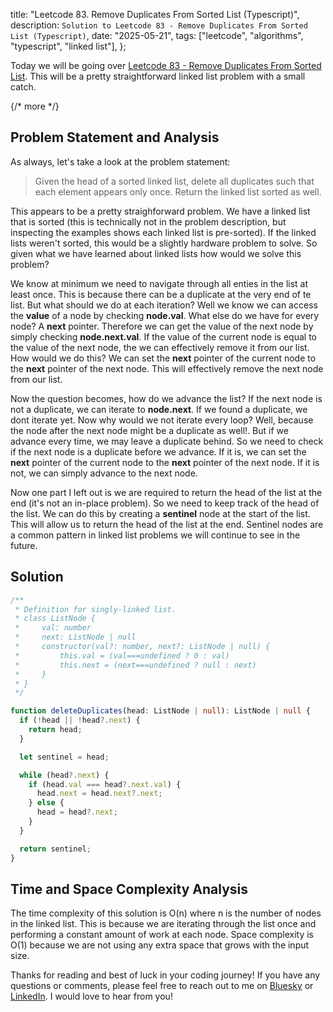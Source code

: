   title: "Leetcode 83. Remove Duplicates From Sorted List (Typescript)",
  description: `Solution to Leetcode 83 - Remove Duplicates From Sorted List (Typescript)`,
  date: "2025-05-21",
  tags: ["leetcode", "algorithms", "typescript", "linked list"],
};

Today we will be going over [Leetcode 83 - Remove Duplicates From Sorted List](https://leetcode.com/problems/remove-duplicates-from-sorted-list/). This will be a pretty straightforward linked list problem with a small catch.

{/* more */}

## Problem Statement and Analysis

As always, let's take a look at the problem statement:

> Given the head of a sorted linked list, delete all duplicates such that each element appears only once. Return the linked list sorted as well.

This appears to be a pretty straighforward problem. We have a linked list that is sorted (this is technically not in the problem description, but inspecting the examples shows each linked list is pre-sorted). If the linked lists weren't sorted, this would be a slightly hardware problem to solve. So given what we have learned about linked lists how would we solve this problem?

We know at minimum we need to navigate through all enties in the list at least once. This is because there can be a duplicate at the very end of te list. But what should we do at each iteration? Well we know we can access the **value** of a node by checking **node.val**. What else do we have for every node? A **next** pointer. Therefore we can get the value of the next node by simply checking **node.next.val**. If the value of the current node is equal to the value of the next node, the we can effectively remove it from our list. How would we do this? We can set the **next** pointer of the current node to the **next** pointer of the next node. This will effectively remove the next node from our list.

Now the question becomes, how do we advance the list? If the next node is not a duplicate, we can iterate to **node.next**. If we found a duplicate, we dont iterate yet. Now why would we not iterate every loop? Well, because the node after the next node might be a duplicate as well!. But if we advance every time, we may leave a duplicate behind. So we need to check if the next node is a duplicate before we advance. If it is, we can set the **next** pointer of the current node to the **next** pointer of the next node. If it is not, we can simply advance to the next node.

Now one part I left out is we are required to return the head of the list at the end (it's not an in-place problem). So we need to keep track of the head of the list. We can do this by creating a **sentinel** node at the start of the list. This will allow us to return the head of the list at the end. Sentinel nodes are a common pattern in linked list problems we will continue to see in the future.

## Solution

```typescript
/**
 * Definition for singly-linked list.
 * class ListNode {
 *     val: number
 *     next: ListNode | null
 *     constructor(val?: number, next?: ListNode | null) {
 *         this.val = (val===undefined ? 0 : val)
 *         this.next = (next===undefined ? null : next)
 *     }
 * }
 */

function deleteDuplicates(head: ListNode | null): ListNode | null {
  if (!head || !head?.next) {
    return head;
  }

  let sentinel = head;

  while (head?.next) {
    if (head.val === head?.next.val) {
      head.next = head.next?.next;
    } else {
      head = head?.next;
    }
  }

  return sentinel;
}
```

## Time and Space Complexity Analysis

The time complexity of this solution is O(n) where n is the number of nodes in the linked list. This is because we are iterating through the list once and performing a constant amount of work at each node. Space complexity is O(1) because we are not using any extra space that grows with the input size.

Thanks for reading and best of luck in your coding journey! If you have any questions or comments, please feel free to reach out to me on [Bluesky](https://bsky.app/profile/pacman326.bsky.social) or [LinkedIn](https://www.linkedin.com/in/paulacoroneos/). I would love to hear from you!
